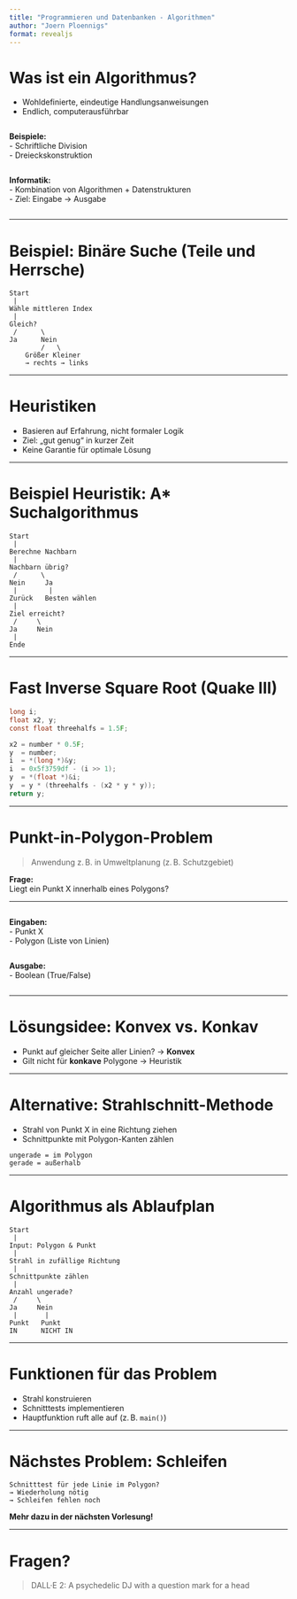 ```yaml
---
title: "Programmieren und Datenbanken - Algorithmen"
author: "Joern Ploennigs"
format: revealjs
---
```


# Was ist ein Algorithmus?

- Wohldefinierte, eindeutige Handlungsanweisungen
- Endlich, computerausführbar

<div class="flex">
<div class="column">
**Beispiele:**  
- Schriftliche Division  
- Dreieckskonstruktion  
</div>
<div class="column">
**Informatik:**  
- Kombination von Algorithmen + Datenstrukturen  
- Ziel: Eingabe → Ausgabe  
</div>
</div>

---

# Beispiel: Binäre Suche (Teile und Herrsche)

```text
Start
 |
Wähle mittleren Index
 |
Gleich?
 /      \
Ja      Nein
        /   \
    Größer Kleiner
    → rechts → links
```

---

# Heuristiken

- Basieren auf Erfahrung, nicht formaler Logik
- Ziel: „gut genug“ in kurzer Zeit
- Keine Garantie für optimale Lösung

---

# Beispiel Heuristik: A* Suchalgorithmus

```text
Start
 |
Berechne Nachbarn
 |
Nachbarn übrig?
 /      \
Nein     Ja
 |        |
Zurück   Besten wählen
 |
Ziel erreicht?
 /     \
Ja     Nein
 |
Ende
```

---

# Fast Inverse Square Root (Quake III)

```c
long i;
float x2, y;
const float threehalfs = 1.5F;

x2 = number * 0.5F;
y  = number;
i  = *(long *)&y;
i  = 0x5f3759df - (i >> 1);
y  = *(float *)&i;
y  = y * (threehalfs - (x2 * y * y));
return y;
```

---

# Punkt-in-Polygon-Problem

> Anwendung z. B. in Umweltplanung (z. B. Schutzgebiet)

**Frage:**  
Liegt ein Punkt X innerhalb eines Polygons?

---

<div class="flex">
<div class="column">
**Eingaben:**  
- Punkt X  
- Polygon (Liste von Linien)  
</div>
<div class="column">
**Ausgabe:**  
- Boolean (True/False)  
</div>
</div>

---

# Lösungsidee: Konvex vs. Konkav

- Punkt auf gleicher Seite aller Linien? → **Konvex**  
- Gilt nicht für **konkave** Polygone → Heuristik

---

# Alternative: Strahlschnitt-Methode

- Strahl von Punkt X in eine Richtung ziehen
- Schnittpunkte mit Polygon-Kanten zählen

```text
ungerade = im Polygon  
gerade = außerhalb
```

---

# Algorithmus als Ablaufplan

```text
Start
 |
Input: Polygon & Punkt
 |
Strahl in zufällige Richtung
 |
Schnittpunkte zählen
 |
Anzahl ungerade?
 /     \
Ja     Nein
 |       |
Punkt   Punkt
IN      NICHT IN
```

---

# Funktionen für das Problem

- Strahl konstruieren  
- Schnitttests implementieren  
- Hauptfunktion ruft alle auf (z. B. `main()`)

---

# Nächstes Problem: Schleifen

```text
Schnitttest für jede Linie im Polygon?
→ Wiederholung nötig
→ Schleifen fehlen noch
```

**Mehr dazu in der nächsten Vorlesung!**

---

# Fragen?

> DALL·E 2: A psychedelic DJ with a question mark for a head
